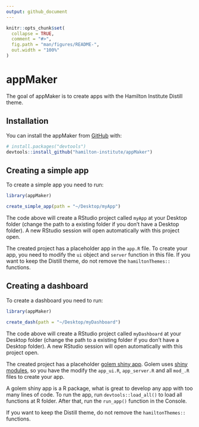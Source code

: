 ```yaml
---
output: github_document
---
```


<!-- README.md is generated from README.Rmd. Please edit that file -->

```r
knitr::opts_chunk$set(
  collapse = TRUE,
  comment = "#>",
  fig.path = "man/figures/README-",
  out.width = "100%"
)
```

# appMaker

<!-- badges: start -->
<!-- badges: end -->

The goal of appMaker is to create apps with the Hamilton Institute Distill theme.

## Installation

You can install the appMaker from [GitHub](https://github.com/) with:

``` r
# install.packages("devtools")
devtools::install_github("hamilton-institute/appMaker")
```

## Creating a simple app

To create a simple app you need to run:

```r
library(appMaker)

create_simple_app(path = "~/Desktop/myApp")
```

The code above will create a RStudio project called `myApp` at your Desktop folder (change the path to a existing folder if you don't have a Desktop folder). A new RStudio session will open automatically with this project open.

The created project has a placeholder app in the `app.R` file. To create your app, you need to modify the `ui` object and `server` function in this file. If you want to keep the Distill theme, do not remove the `hamiltonThemes::` functions.


## Creating a dashboard

To create a dashboard you need to run:

```r
library(appMaker)

create_dash(path = "~/Desktop/myDashboard")
```

The code above will create a RStudio project called `myDashboard` at your Desktop folder (change the path to a existing folder if you don't have a Desktop folder). A new RStudio session will open automatically with this project open.

The created project has a placeholder [golem shiny app](https://github.com/ThinkR-open/golem). Golem uses [shiny modules](https://shiny.rstudio.com/articles/modules.html), so you have the modify the `app_ui.R`, `app_server.R` and all `mod_.R` files to create your app.

A golem shiny app is a R package, what is great to develop any app with too many lines of code. To run the app, run `devtools::load_all()` to load all functions at R folder. After that, run the `run_app()` function in the Console. 

If you want to keep the Distill theme, do not remove the `hamiltonThemes::` functions.



